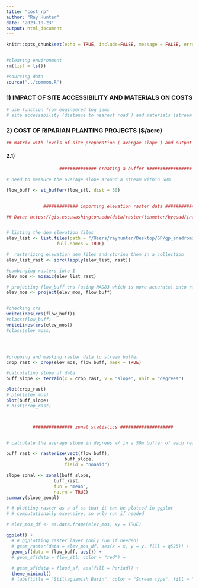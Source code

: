 ```yaml
---
title: "cost_rp"
author: "Ray Hunter"
date: "2023-10-23"
output: html_document
---
```


```r
knitr::opts_chunk$set(echo = TRUE, include=FALSE, message = FALSE, error = FALSE)


#clearing environment
rm(list = ls())

#sourcing data
source("../common.R")
```



### 1) IMPACT OF SITE ACCESSIBILITY AND MATERIALS ON COSTS
```r
# use function from engineered log jams 
# site accessability (distance to nearest road ) and materials (stream bank size )

```



### 2) COST OF RIPARIAN PLANTING PROJECTS ($/acre)
```r
## matrix with levels of site preparation ( avergae slope ) and output from materials/accessibility 
```

#### 2.1) 

```r
                    ############## creating a buffer ################# 

# need to measure the average slope around a stream within 50m 

flow_buff <- st_buffer(flow_stl, dist = 50)


              ############# importing elevation raster data ##############

## Data: https://gis.ess.washington.edu/data/raster/tenmeter/byquad/info.html


# listing the dem elevation files 
elev_list <- list.files(path = "/Users/rayhunter/Desktop/GP/gp_anadromites/data/elevation", "dem$", 
                   full.names = TRUE)

#  rasterizing elevation dem files and storing them in a collection 
elev_list_rast <- sprc(lapply(elev_list, rast))

#combinging rasters into 1 
elev_mos <- mosaic(elev_list_rast)

# projecting flow_buff crs (using NAD83 which is more accurate) onto raster data (originally using NAD27)      
elev_mos <- project(elev_mos, flow_buff)


#checking crs 
writeLines(crs(flow_buff))
#class(flow_buff)
writeLines(crs(elev_mos))
#class(elev_moss)




#cropping and masking raster data to stream buffer
crop_rast <- crop(elev_mos, flow_buff, mask = TRUE)

#calculating slope of data
buff_slope <- terrain(x = crop_rast, v = "slope", unit = "degrees")

plot(crop_rast)
# plot(elev_mos)
plot(buff_slope)
# hist(crop_rast)



          ############### zonal statistics ####################


# calculate the average slope in degrees w/ in a 50m buffer of each reach 

buff_rast <- rasterize(vect(flow_buff),
                      buff_slope,
                      field = "noaaid")

slope_zonal <- zonal(buff_slope, 
                  buff_rast, 
                  fun = "mean", 
                  na.rm = TRUE)
summary(slope_zonal)

```


```r
# # plotting raster as a df so that it can be plotted in ggplot 
# # computationally expensive, so only run if needed 

# elev_mos_df <- as.data.frame(elev_mos, xy = TRUE)

ggplot() +
  # # ggplotting raster layer (only run if needed)
  # geom_raster(data = elev_mos_df, aes(x = x, y = y, fill = q525)) +
  geom_sf(data = flow_buff, aes()) +
  # geom_sf(data = flow_stl, color = "red") +
  
  # geom_sf(data = flood_sf, aes(fill = Period)) + 
  theme_minimal() 
  # labs(title = "Stillaguamish Basin", color = "Stream type", fill = "Wetland Status")
```






